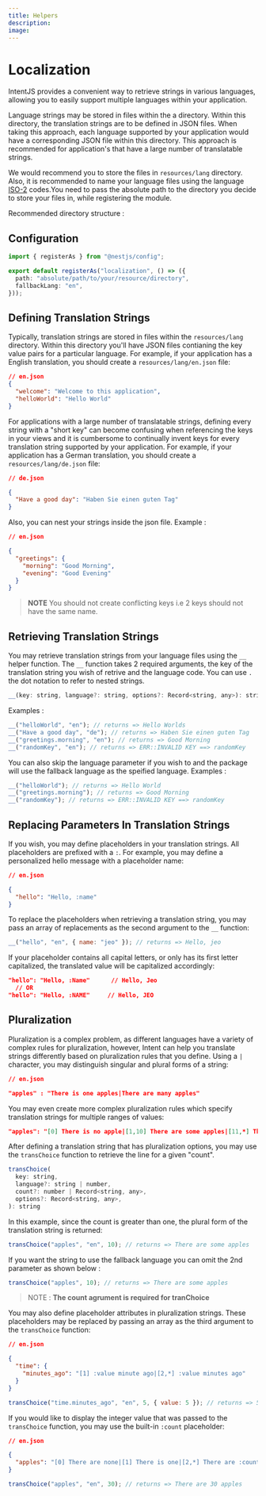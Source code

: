 ```yaml
---
title: Helpers
description:
image:
---
```



# Localization

IntentJS provides a convenient way to retrieve strings in various languages, allowing you to easily support multiple languages within your application.

Language strings may be stored in files within the a directory. Within this directory, the translation strings are to be defined in JSON files. When taking this approach, each language supported by your application would have a corresponding JSON file within this directory. This approach is recommended for application's that have a large number of translatable strings.

We would recommend you to store the files in `resources/lang` directory. Also, it is recommended to name your language files using the language <a href="https://en.wikipedia.org/wiki/List_of_ISO_639-1_codes">ISO-2</a> codes.You need to pass the absolute path to the directory you decide to store your files in, while registering the module.

Recommended directory structure :

<FileTree>
  <FileTree.Folder name="resources" defaultOpen>
    <FileTree.Folder name="lang" defaultOpen>
      <FileTree.File name="en.json" />
      <FileTree.File name="hi.json" />
    </FileTree.Folder>
  </FileTree.Folder>
</FileTree>

## Configuration

```ts
import { registerAs } from "@nestjs/config";

export default registerAs("localization", () => ({
  path: "absolute/path/to/your/resource/directory",
  fallbackLang: "en",
}));
```

## Defining Translation Strings

Typically, translation strings are stored in files within the `resources/lang` directory. Within this directory you'll have JSON files contianing the key value pairs for a particular language.
For example, if your application has a English translation, you should create a `resources/lang/en.json` file:

```json
// en.json
{
  "welcome": "Welcome to this application",
  "helloWorld": "Hello World"
}
```

For applications with a large number of translatable strings, defining every string with a "short key" can become confusing when referencing the keys in your views and it is cumbersome to continually invent keys for every translation string supported by your application.
For example, if your application has a German translation, you should create a `resources/lang/de.json` file:

```json
// de.json

{
  "Have a good day": "Haben Sie einen guten Tag"
}
```

Also, you can nest your strings inside the json file.
Example :

```json
// en.json

{
  "greetings": {
    "morning": "Good Morning",
    "evening": "Good Evening"
  }
}
```

> **NOTE** You should not create conflicting keys i.e 2 keys should not have the same name.

## Retrieving Translation Strings

You may retrieve translation strings from your language files using the `__` helper function. The `__` function takes 2 required arguments, the key of the translation string you wish of retrive and the language code. You can use `.` the dot notation to refer to nested strings.

```javascript
__(key: string, language?: string, options?: Record<string, any>): string
```

Examples :

```javascript
__("helloWorld", "en"); // returns => Hello Worlds
__("Have a good day", "de"); // returns => Haben Sie einen guten Tag
__("greetings.morning", "en"); // returns => Good Morning
__("randomKey", "en"); // returns => ERR::INVALID KEY ==> randomKey
```

You can also skip the language parameter if you wish to and the package will use the fallback language as the speified language.
Examples :

```javascript
__("helloWorld"); // returns => Hello World
__("greetings.morning"); // returns => Good Morning
__("randomKey"); // returns => ERR::INVALID KEY ==> randomKey
```

## Replacing Parameters In Translation Strings

If you wish, you may define placeholders in your translation strings. All placeholders are prefixed with a `:`. For example, you may define a personalized hello message with a placeholder name:

```json
// en.json

{
  "hello": "Hello, :name"
}
```

To replace the placeholders when retrieving a translation string, you may pass an array of replacements as the second argument to the `__` function:

```javascript
__("hello", "en", { name: "jeo" }); // returns => Hello, jeo
```

If your placeholder contains all capital letters, or only has its first letter capitalized, the translated value will be capitalized accordingly:

```json
"hello": "Hello, :Name"      // Hello, Jeo
  // OR
"hello": "Hello, :NAME"     // Hello, JEO
```

## Pluralization

Pluralization is a complex problem, as different languages have a variety of complex rules for pluralization, however, Intent can help you translate strings differently based on pluralization rules that you define. Using a `|` character, you may distinguish singular and plural forms of a string:

```json
// en.json

"apples" : "There is one apples|There are many apples"
```

You may even create more complex pluralization rules which specify translation strings for multiple ranges of values:

```json
"apples": "[0] There is no apple|[1,10] There are some apples|[11,*] There are many apples",
```

After defining a translation string that has pluralization options, you may use the `transChoice` function to retrieve the line for a given "count".

```javascript
transChoice(
  key: string,
  language?: string | number,
  count?: number | Record<string, any>,
  options?: Record<string, any>,
): string
```

In this example, since the count is greater than one, the plural form of the translation string is returned:

```javascript
transChoice("apples", "en", 10); // returns => There are some apples
```

If you want the string to use the fallback language you can omit the 2nd parameter as shown below :

```javascript
transChoice("apples", 10); // returns => There are some apples
```

> NOTE : **The count agrument is required for tranChoice**

You may also define placeholder attributes in pluralization strings. These placeholders may be replaced by passing an array as the third argument to the `transChoice` function:

```json
// en.json

{
  "time": {
    "minutes_ago": "[1] :value minute ago|[2,*] :value minutes ago"
  }
}
```

```javascript
transChoice("time.minutes_ago", "en", 5, { value: 5 }); // returns => 5 minutes ago
```

If you would like to display the integer value that was passed to the `transChoice` function, you may use the built-in `:count` placeholder:

```json
// en.json

{
  "apples": "[0] There are none|[1] There is one|[2,*] There are :count apples"
}
```

```javascript
transChoice("apples", "en", 30); // returns => There are 30 apples
```
